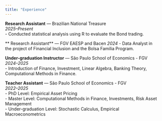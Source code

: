 ```yaml
---
title: "Experience"
---
```




**Research Assistant** — Brazilian National Treasure  
*2025–Present*  
- Conducted statistical analysis using R to evaluate the Bond trading.

** Research Assistant** — FGV EAESP and Bacen 
*2024*
- Data Analyst in the project of Financial Inclusion and the Bolsa Familia Program. 

**Under-graduation Instructor** — São Paulo School of Economics - FGV  
*2024–2025*  
- Introduction of Finance, Investment, Linear Algebra, Banking Theory, Computational Methods in Finance.

**Teacher Assistant** — São Paulo School of Economics - FGV  
*2022–2025*  
- PhD Level: Empirical Asset Pricing  
- Master Level: Computational Methods in Finance, Investments, Risk Asset Management  
- Under-graduation Level: Stochastic Calculus, Empirical Macroeconometrics